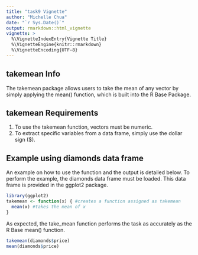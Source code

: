 ```yaml
---
title: "task9 Vignette"
author: "Michelle Chua"
date: "`r Sys.Date()`"
output: rmarkdown::html_vignette
vignette: >
  %\VignetteIndexEntry{Vignette Title}
  %\VignetteEngine{knitr::rmarkdown}
  %\VignetteEncoding{UTF-8}
---
```


## takemean Info

The takemean package allows users to take the mean of any vector by simply applying the mean() function, which is built into the R Base Package.

## takemean Requirements

1) To use the takemean function, vectors must be numeric. 
2) To extract specific variables from a data frame, simply use the dollar sign ($).

## Example using diamonds data frame

An example on how to use the function and the output is detailed below. To perform the example, the diamonds data frame must be loaded. This data frame is provided in the ggplot2 package.

```r
library(ggplot2)
takemean <- function(x) { #creates a function assigned as takemean
  mean(x) #takes the mean of x
}
```
As expected, the take_mean function performs the task as accurately as the R Base mean() function.
```r
takemean(diamonds$price)
mean(diamonds$price)
```
